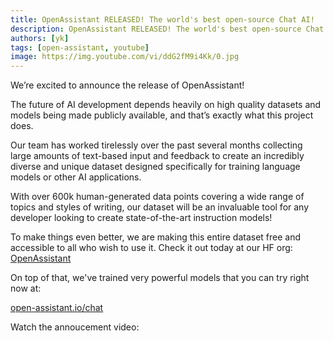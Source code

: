 ```yaml
---
title: OpenAssistant RELEASED! The world's best open-source Chat AI!
description: OpenAssistant RELEASED! The world's best open-source Chat AI!
authors: [yk]
tags: [open-assistant, youtube]
image: https://img.youtube.com/vi/ddG2fM9i4Kk/0.jpg
---
```



We’re excited to announce the release of OpenAssistant!

The future of AI development depends heavily on high quality datasets and models
being made publicly available, and that’s exactly what this project does.

Our team has worked tirelessly over the past several months collecting large
amounts of text-based input and feedback to create an incredibly diverse and
unique dataset designed specifically for training language models or other AI
applications.

With over 600k human-generated data points covering a wide range of topics and
styles of writing, our dataset will be an invaluable tool for any developer
looking to create state-of-the-art instruction models!

To make things even better, we are making this entire dataset free and
accessible to all who wish to use it. Check it out today at our HF org:
[OpenAssistant](https://huggingface.co/OpenAssistant)

On top of that, we've trained very powerful models that you can try right now
at:

[open-assistant.io/chat](https://open-assistant.io/chat)

Watch the annoucement video:

<ReactPlayer
  controls
  width="100%"
  url="https://www.youtube.com/embed/ddG2fM9i4Kk"
/>

<!--truncate-->
